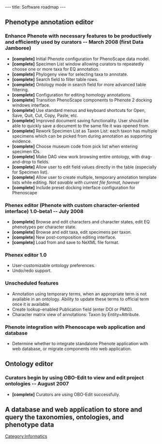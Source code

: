 ---
title: Software roadmap
---

==Phenotype annotation editor==
===Enhance Phenote with necessary features to be productively and efficiently used by curators -- March 2008 (first Data Jamboree)===
* '''[complete]''' Initial Phenote configuration for PhenoScape data model.
* '''[complete]''' Specimen List window allowing curators to repeatedly choose one or more taxa for EQ annotation.
* '''[complete]''' Phylogeny view for selecting taxa to annotate.
* '''[complete]''' Search field to filter table rows.
* '''[complete]''' Ontology mode in search field for more advanced table filtering.
* '''[complete]''' Configuration for editing homology annotations.
* '''[complete]''' Transition PhenoScape components to Phenote 2 docking windows interface.
* '''[complete]''' Use standard menus and keyboard shortcuts for Open, Save, Quit, Cut, Copy, Paste, etc.
* '''[complete]''' Improved document saving functionality. User should be able to quickly save a document to the same file it was opened from.
* '''[complete]''' Rework Specimen List as Taxon List: each taxon has multiple specimens which can be picked from during annotation as supporting evidence.
* '''[complete]''' Choose museum code from pick list when entering specimen IDs.
* '''[complete]''' Make DAG view work browsing entire ontology, with drag-and-drop to fields.
* '''[complete]''' Allow user to edit field values directly in the table (especially for Specimen list).
* '''[complete]''' Allow user to create multiple, temporary annotation template lists while editing.  ''Not savable with current file format, however''
* '''[complete]''' Include preset docking interface configuration for Phenoscape

===Phenex editor (Phenote with custom character-oriented interface) 1.0-beta1 -- July 2008===
* '''[complete]''' Browse and edit characters and character states, edit EQ phenotypes per character state.
* '''[complete]''' Browse and edit taxa, edit specimens per taxon.
* '''[complete]''' New post-composition editing interface.
* '''[complete]''' Load from and save to NeXML file format.

===Phenex editor 1.0===
* User-customizable ontology preferences.
* Undo/redo support.

===Unscheduled features===
* Annotation using temporary terms, when an appropriate term is not available in an ontology. Ability to update these terms to official term once it is available.
* Create lookup-enabled Publication field (enter DOI or PMID).
* Character matrix view of annotations: Taxon by Entity+Attribute.

===Phenote integration with Phenoscape web application and database===
* Determine whether to integrate standalone Phenote application with web database, or migrate components into web application.

==Ontology editor==
===Curators begin by using OBO-Edit to view and edit project ontologies -- August 2007===
* '''[complete]''' Curators are using OBO-Edit successfully.

==A database and web application to store and query the taxonomies, ontologies, and phenotype data==

[[Category:Informatics]]